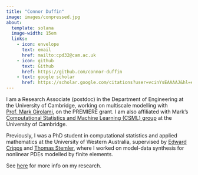 ```yaml
---
title: "Connor Duffin"
image: images/conpressed.jpg
about: 
  template: solana
  image-width: 15em
  links:
    - icon: envelope
      text: email
      href: mailto:cpd32@cam.ac.uk
    - icon: github
      text: Github
      href: https://github.com/connor-duffin
    - text: google scholar
      href: https://scholar.google.com/citations?user=vcinYsEAAAAJ&hl=en
---
```


I am a Research Associate (postdoc) in the Department of Engineering at the University of Cambridge, working on multiscale modelling with [Prof. Mark Girolami](https://prof-girolami.uk), on the PREMIERE grant. I am also affiliated with Mark's [Computational Statistics and Machine Learning (CSML) group](https://csml-cam.github.io) at the University of Cambridge.

Previously, I was a PhD student in computational statistics and applied mathematics at the University of Western Australia, supervised by [Edward Cripps](https://research-repository.uwa.edu.au/en/persons/edward-cripps) and [Thomas Stemler](https://research-repository.uwa.edu.au/en/persons/thomas-stemler), where I worked on model-data synthesis for nonlinear PDEs modelled by finite elements.

See [here](/about.qmd) for more info on my research.